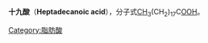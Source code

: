 {{Expand|time=2013-02-07T04:45:43+00:00 }}
{{chemref|time=2013-02-07T04:45:43+00:00 }}
{{Chembox
| verifiedrevid = 462262462
| Name = 十九酸
| ImageFile = Nonadecylic acid.png
|  ImageSize = 250px
| ImageFile1 = Nonadecylic-acid-3D-balls.png
|  ImageSize1 = 250px
|  ImageAlt = 
|  ImageName = 
|  IUPACName = 十九酸<br />Nonadecanoic acid
|  OtherNames = Nonadecylic acid
| Section1 = {{Chembox Identifiers
|  Abbreviations =
|  CASNo = 646-30-0
|  CASNo_Ref = {{cascite|correct|CAS}}
|  CASNos =
|  ChemSpiderID_Ref = {{chemspidercite|correct|chemspider}}
| ChemSpiderID = 12071
|  DrugBank_Ref = {{drugbankcite|correct|drugbank}}
| DrugBank =
|  EC-number = 211-472-4
|  StdInChIKey_Ref = {{stdinchicite|correct|chemspider}}
| StdInChIKey = ISYWECDDZWTKFF-UHFFFAOYSA-N
|  ChEMBL_Ref = {{ebicite|correct|EBI}}
| ChEMBL = 1169674
| PubChem = 12591
|  ChEBI_Ref = {{ebicite|correct|EBI}}
| ChEBI = 39246
| SMILES = O=C(O)CCCCCCCCCCCCCCCCCC
|  StdInChI_Ref = {{stdinchicite|correct|chemspider}}
| StdInChI = 1S/C19H38O2/c1-2-3-4-5-6-7-8-9-10-11-12-13-14-15-16-17-18-19(20)21/h2-18H2,1H3,(H,20,21)
  }}
| Section2 = {{Chembox Properties
|  Appearance = 白色片狀或粉末
|  BoilingPt = 236°C (10 mmHg) <br> 297°C (100 mmHg)
|  Density = 
|  Formula = CH<sub>3</sub>(CH<sub>2</sub>)<sub>17</sub>COOH
|  MolarMass = 	298.50382 g/mol
|  MeltingPt = 68-70°C
|  Solubility = 不可溶
|  SolubleOther = 
|  Solvent = }}
| Section7 = {{Chembox Hazards
|  ExternalMSDS = 
|  FlashPt = 
|  LD50 =
|  MainHazards = 具刺激性 ('''Xi''')
|  NFPA-H = 
|  NFPA-F = 
|  NFPA-R = 
|  NFPA-O = 
|  RPhrases = {{R36/37/38}}
|  SPhrases = {{S26}}
}}
| Section8 = {{Chembox Related
|  Function = 
|  OtherAnions = 
|  OtherCations = 
|  OtherCpds =
|  OtherFunctn = }}
}}

'''十九酸'''（'''Heptadecanoic acid'''），分子式[[碳|C]][[氢|H]]<sub>3</sub>(CH<sub>2</sub>)<sub>17</sub>C[[氧|O]]OH。

{{有機化合物小作品}}{{Fatty acids}}

[[Category:脂肪酸|Category:脂肪酸]]